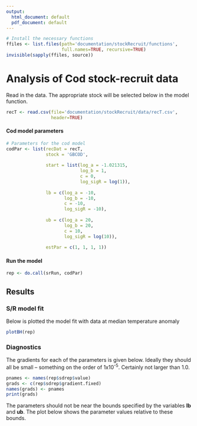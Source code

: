 ```yaml
---
output:
  html_document: default
  pdf_document: default
---
```


```r
# Install the necessary functions
ffiles <- list.files(path='documentation/stockRecruit/functions', 
                     full.names=TRUE, recursive=TRUE)
invisible(sapply(ffiles, source))
```

# Analysis of Cod stock-recruit data

Read in the data. The appropriate stock will be selected below in the model function.
```r
recT <- read.csv(file='documentation/stockRecruit/data/recT.csv', 
                 header=TRUE)
```

#### Cod model parameters
```r

# Parameters for the cod model
codPar <- list(recDat = recT,
               stock = 'GBCOD',
            
               start = list(log_a = -1.021315,
                            log_b = 1,
                            c = 0,
                            log_sigR = log(1)),
            
               lb = c(log_a = -10,
                      log_b = -10,
                      c = -10,
                      log_sigR = -10),
            
               ub = c(log_a = 20,
                      log_b = 20,
                      c = 10,
                      log_sigR = log(10)),
            
               estPar = c(1, 1, 1, 1))

```

#### Run the model
```r
rep <- do.call(srRun, codPar)
```

## Results

### S/R model fit
Below is plotted the model fit with data at median temperature anomaly

```r
plotBH(rep)
```


### Diagnostics
The gradients for each of the parameters is given below. Ideally they should all be small -- something on the order of 1x10^-5^. Certainly not larger than 1.0.
```r
pnames <- names(rep$sdrep$value)
grads <- c(rep$sdrep$gradient.fixed)
names(grads) <- pnames
print(grads)
```


The parameters should not be near the bounds specified by the variables **lb** and **ub**. The plot below shows the parameter values relative to these bounds.









